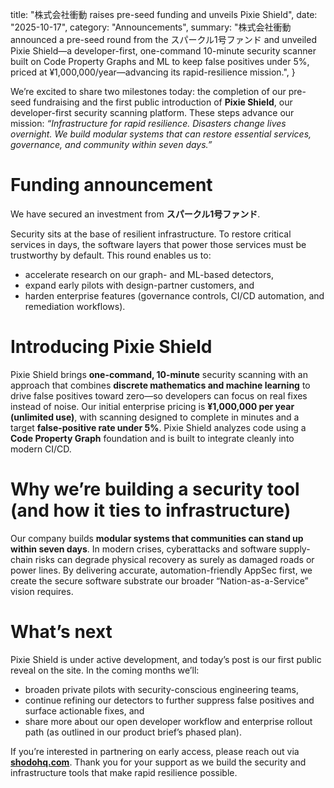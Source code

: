   title: "株式会社衝動 raises pre-seed funding and unveils Pixie Shield",
  date: "2025-10-17",
  category: "Announcements",
  summary: "株式会社衝動 announced a pre-seed round from the スパークル1号ファンド and unveiled Pixie Shield—a developer-first, one-command 10-minute security scanner built on Code Property Graphs and ML to keep false positives under 5%, priced at ¥1,000,000/year—advancing its rapid-resilience mission.",
}

We’re excited to share two milestones today: the completion of our pre-seed fundraising and the first public introduction of **Pixie Shield**, our developer-first security scanning platform. These steps advance our mission: *“Infrastructure for rapid resilience. Disasters change lives overnight. We build modular systems that can restore essential services, governance, and community within seven days.”*

# Funding announcement

We have secured an investment from **スパークル1号ファンド**.

Security sits at the base of resilient infrastructure. To restore critical services in days, the software layers that power those services must be trustworthy by default. This round enables us to:

* accelerate research on our graph- and ML-based detectors,
* expand early pilots with design-partner customers, and
* harden enterprise features (governance controls, CI/CD automation, and remediation workflows).

# Introducing Pixie Shield

Pixie Shield brings **one-command, 10-minute** security scanning with an approach that combines **discrete mathematics and machine learning** to drive false positives toward zero—so developers can focus on real fixes instead of noise. Our initial enterprise pricing is **¥1,000,000 per year (unlimited use)**, with scanning designed to complete in minutes and a target **false-positive rate under 5%**. Pixie Shield analyzes code using a **Code Property Graph** foundation and is built to integrate cleanly into modern CI/CD.

# Why we’re building a security tool (and how it ties to infrastructure)

Our company builds **modular systems that communities can stand up within seven days**. In modern crises, cyberattacks and software supply-chain risks can degrade physical recovery as surely as damaged roads or power lines. By delivering accurate, automation-friendly AppSec first, we create the secure software substrate our broader “Nation-as-a-Service” vision requires.

# What’s next

Pixie Shield is under active development, and today’s post is our first public reveal on the site. In the coming months we’ll:

* broaden private pilots with security-conscious engineering teams,
* continue refining our detectors to further suppress false positives and surface actionable fixes, and
* share more about our open developer workflow and enterprise rollout path (as outlined in our product brief’s phased plan).

If you’re interested in partnering on early access, please reach out via **[shodohq.com](https://shodohq.com/)**. Thank you for your support as we build the security and infrastructure tools that make rapid resilience possible.

